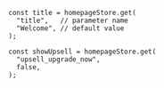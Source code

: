 ```tsx
const title = homepageStore.get(
  "title",   // parameter name
  "Welcome", // default value
);

const showUpsell = homepageStore.get(
  "upsell_upgrade_now",
  false,
);
```
